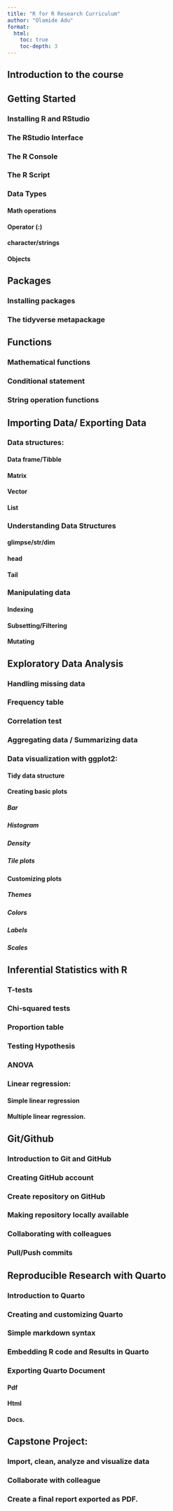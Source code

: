 ```yaml
---
title: "R for R Research Curriculum"
author: "Olamide Adu"
format: 
  html:
    toc: true
    toc-depth: 3
---
```


## Introduction to the course

## Getting Started

### Installing R and RStudio
### The RStudio Interface
### The R Console
### The R Script
### Data Types
#### Math operations
#### Operator (:)
#### character/strings
#### Objects
  
## Packages
### Installing packages
### The tidyverse metapackage
  
## Functions
### Mathematical functions
###  Conditional statement
### String operation functions

## Importing Data/ Exporting Data
### Data structures:
#### Data frame/Tibble
#### Matrix
#### Vector
#### List

### Understanding Data Structures
#### glimpse/str/dim
#### head
#### Tail
### Manipulating data
#### Indexing
#### Subsetting/Filtering
#### Mutating

## Exploratory Data Analysis
### Handling missing data
### Frequency table
### Correlation test
### Aggregating data / Summarizing data
### Data visualization with ggplot2:
#### Tidy data structure
#### Creating basic plots
##### Bar
##### Histogram
##### Density
##### Tile plots
#### Customizing plots
##### Themes
##### Colors
##### Labels
##### Scales

## Inferential Statistics with R
### T-tests
### Chi-squared tests
### Proportion table
### Testing Hypothesis
### ANOVA
### Linear regression:
#### Simple linear regression
#### Multiple linear regression.

## Git/Github
### Introduction to Git and GitHub
### Creating GitHub account
### Create repository on GitHub
### Making repository locally available
### Collaborating with colleagues
### Pull/Push commits

## Reproducible Research with Quarto
### Introduction to Quarto
### Creating and customizing Quarto
### Simple markdown syntax
### Embedding R code and Results in Quarto
### Exporting Quarto Document
#### Pdf
#### Html
#### Docs.

## Capstone Project:
### Import, clean, analyze and visualize data
### Collaborate with colleague
### Create a final report exported as PDF.
